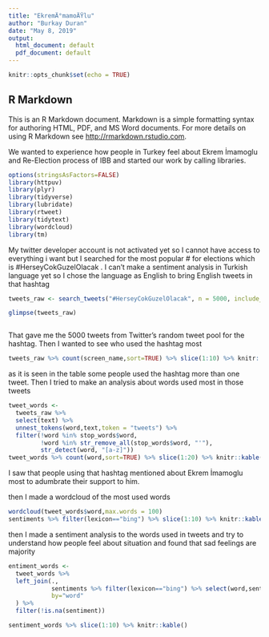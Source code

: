 ---
title: "EkremÄ°mamoÄŸlu"
author: "Burkay Duran"
date: "May 8, 2019"
output:
  html_document: default
  pdf_document: default
---

```{r setup, include=FALSE}
knitr::opts_chunk$set(echo = TRUE)
```

## R Markdown

This is an R Markdown document. Markdown is a simple formatting syntax for authoring HTML, PDF, and MS Word documents. For more details on using R Markdown see <http://rmarkdown.rstudio.com>.

We wanted to experience how people in Turkey feel about Ekrem İmamoglu and Re-Election process of IBB and started our work by calling libraries.

```{r cars}
options(stringsAsFactors=FALSE)
library(httpuv)
library(plyr)
library(tidyverse)
library(lubridate)
library(rtweet)
library(tidytext)
library(wordcloud)
library(tm)


```

My twitter developer account is not activated yet so I cannot have access to everything i want but I searched for the most popular # for elections which is #HerseyCokGuzelOlacak . I can't make a sentiment analysis in Turkish language yet so I chose the language as English to bring English tweets in that hashtag


```{r pressure, echo=FALSE}
tweets_raw <- search_tweets("#HerseyCokGuzelOlacak", n = 5000, include_rts = FALSE, lang = "en",retryonratelimit = TRUE)

glimpse(tweets_raw)



```

That gave me the 5000 tweets from Twitter's random tweet pool for the hashtag. Then I wanted to see who used the hashtag most
```{r pressure, echo=FALSE}

tweets_raw %>% count(screen_name,sort=TRUE) %>% slice(1:10) %>% knitr::kable()


```
as it is seen in the table some people used the hashtag more than one tweet. Then I tried to make an analysis about words used most in those tweets 



```{r pressure, echo=FALSE}
tweet_words <-
  tweets_raw %>% 
  select(text) %>%
  unnest_tokens(word,text,token = "tweets") %>% 
  filter(!word %in% stop_words$word,
         !word %in% str_remove_all(stop_words$word, "'"),
         str_detect(word, "[a-z]")) 
tweet_words %>% count(word,sort=TRUE) %>% slice(1:20) %>% knitr::kable()


```



I saw that people using that hashtag mentioned about Ekrem İmamoglu most to adumbrate their support to him. 

then I made a wordcloud of the most used words 

```{r pressure, echo=FALSE}
wordcloud(tweet_words$word,max.words = 100)
sentiments %>% filter(lexicon=="bing") %>% slice(1:10) %>% knitr::kable()

```

then I made a sentiment analysis to the words used in tweets and try to understand how people feel about situation and found that sad feelings are majority

```{r pressure, echo=FALSE}
entiment_words <-
  tweet_words %>% 
  left_join(.,
            sentiments %>% filter(lexicon=="bing") %>% select(word,sentiment), 
            by="word"
  ) %>% 
  filter(!is.na(sentiment)) 

sentiment_words %>% slice(1:10) %>% knitr::kable()


```
